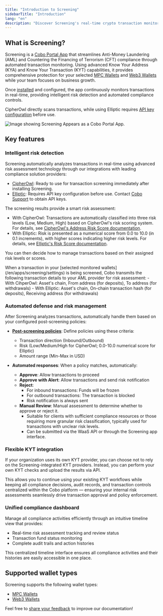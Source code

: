 ```yaml
---
title: "Introduction to Screening"
sidebarTitle: "Introduction"
lang: "en"
description: "Discover Screening's real-time crypto transaction monitoring with KYA/KYT capabilities. Automate AML/CFT compliance with risk detection and smart policy enforcement."
---
```


## What is Screening?

Screening is a [Cobo Portal App](/en/apps/introduction) that streamlines Anti-Money Laundering (AML) and Countering the Financing of Terrorism (CFT) compliance through automated transaction monitoring. Using advanced Know Your Address (KYA) and Know Your Transaction (KYT) capabilities, it provides comprehensive protection for your selected [MPC Wallets](/en/portal/mpc-wallets/introduction) and [Web3 Wallets](/en/portal/custodial-wallets/web3-wallets/set-up) while your team focuses on business growth.

Once [installed](/en/apps/screening/set-up) and configured, the app continuously monitors transactions in real-time, providing intelligent risk detection and automated compliance controls. 

<Note>CipherOwl directly scans transactions, while using Elliptic requires [API key configuration](/en/apps/screening/screening-settings#aml-provider-settings) before use.</Note>

<img src="/en/images/portal-apps/screening/screening-in-app-store.png" className="screenshot_modal" alt="Image showing Screening Appears as a Cobo Portal App."/>

## Key features

### Intelligent risk detection

Screening automatically analyzes transactions in real-time using advanced risk assessment technology through our integrations with leading compliance solution providers:

- [CipherOwl](https://www.cipherowl.com/): Ready to use for transaction screening immediately after installing Screening.
- [Elliptic](https://www.elliptic.co/): Requires API key configuration before use. Contact [Cobo Support](mailto:help@cobo.com) to obtain API keys.

The screening results provide a smart risk assessment: 
  - With CipherOwl: Transactions are automatically classified into three risk levels (Low, Medium, High) based on CipherOwl's risk scoring system. For details, see [CipherOwl's Address Risk Score documentation](https://cipherowl.notion.site/Address-Risk-Score-1a0d90dd030f80b5904cd4aa76e15cea).
  - With Elliptic: Risk is presented as a numerical score from 0.0 to 10.0 (in 0.1 increments), with higher scores indicating higher risk levels. For details, see [Elliptic's Risk Score documentation](https://help.elliptic.co/en/articles/2641454-interpreting-risk-scores).
   
   You can then decide how to manage transactions based on their assigned risk levels or scores.

<Info>
When a transaction in your [selected monitored wallets](/en/apps/screening/settings) is being screened, Cobo transmits the following transaction details to your AML provider for risk assessment:
- With CihperOwl: Asset's chain, From address (for deposits), To address (for withdrawals)
- With Elliptic: Asset's chain, On-chain transaction hash (for deposits), Receiving address (for withdrawals)
</Info>

### Automated defense and risk management

After Screening analyzes transactions, automatically handle them based on your configured post-screening policies:

- [**Post-screening policies**](/en/apps/screening/risk-policies):
  Define policies using these criteria:
  - Transaction direction (Inbound/Outbound)
  - Risk (Low/Medium/High for CipherOwl; 0.0-10.0 numerical score for Elliptic)
  - Amount range (Min-Max in USD)

- **Automated responses**:
  When a policy matches, automatically:
  - **Approve**: Allow transactions to proceed
  - **Approve with Alert**: Allow transactions and send risk notification
  - **Reject**:
    - For inbound transactions: Funds will be frozen
    - For outbound transactions: The transaction is blocked
    - Risk notification is always sent
  - **Manual Review**: Manual assessment to determine whether to approve or reject it.
    - Suitable for clients with sufficient compliance resources or those requiring more granular risk classification, typically used for transactions with unclear risk levels.
    - Can be submitted via the WaaS API or through the Screening app interface.

### Flexible KYT integration

If your organization uses its own KYT provider, you can choose not to rely on the Screening-integrated KYT providers. Instead, you can perform your own KYT checks and upload the results via API.

This allows you to continue using your existing KYT workflows while keeping all compliance decisions, audit records, and transaction controls centralized within the Cobo platform — ensuring your internal risk assessments seamlessly drive transaction approval and policy enforcement.
### Unified compliance dashboard

Manage all compliance activities efficiently through an intuitive timeline view that provides:

- Real-time risk assessment tracking and review status
- Transaction fund status monitoring
- Complete audit trails and action histories

This centralized timeline interface ensures all compliance activities and their histories are easily accessible in one place.

## Supported wallet types

Screening supports the following wallet types:
- [MPC Wallets](/en/portal/mpc-wallets/introduction)
- [Web3 Wallets](/en/portal/custodial-wallets/web3-wallets/set-up)

<Tip>Feel free to [share your feedback](https://forms.zohopublic.com/cobo/form/DocumentFeedbackForm/formperma/QvLOhxJv1_JMsJ-1dleZ8Itb_7rzN-LtgvsDdxosoVI?referrername=manuals) to improve our documentation!</Tip>